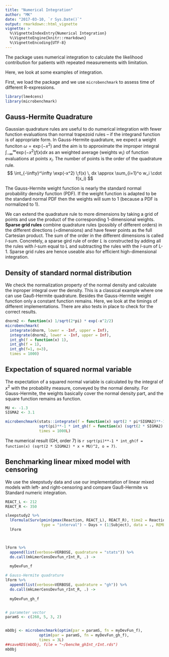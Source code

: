 ```yaml
---
title: "Numerical Integration"
author: "MK"
date: "2017-03-10, `r Sys.Date()`"
output: rmarkdown::html_vignette
vignette: >
  %\VignetteIndexEntry{Numerical Integration}
  %\VignetteEngine{knitr::rmarkdown}
  %\VignetteEncoding{UTF-8}
---
```


The package uses numerical integration to calculate the likelihood contribution for patients with repeated measurements with limitation.

Here, we look at some examples of integration.

First, we load the package and we use `microbenchmark` to assess time of different R-expressions.

```r
library(lme4cens)
library(microbenchmark)
```

## Gauss-Hermite Quadrature
Gaussian quadrature rules are useful to do numerical integration with fewer function evaluations than normal trapezoid rules -- if the integrand function is of appropriate form.
In Gauss-Hermite quadrature, we expect a weight funciton $\omega = \exp(-x^2)$ and the aim is to approximate the improper integral $\int_{-\infty}^\infty \exp(-x^2) f(x) dx$ as an weighted average (weights $w_i$) of function evaluations at points $x_i$. The number of points is the order of the quadrature rule.
$$
\int_{-\infty}^\infty \exp(-x^2) \;f(x) \, dx \approx \sum_{i=1}^o w_i \cdot f(x_i)
$$

The Gauss-Hermite weight function is nearly the standard normal probability density function (PDF).
If the weight function is adapted to be the standard normal PDF then the weights will sum to 1 (because a PDF is normalized to 1).

We can extend the quadrature rule to more dimensions by taking a grid of points and use the product of the corresponding 1-dimensional weights.
__Sparse grid rules__  combine quadrature rules (possibly of different orders) in the different directions (=dimensions) and have fewer points as the full Cartesian product.
The sum of the order in the different dimensions is called _l_-sum.
Concretely, a sparse gird rule of order _L_ is constructed by adding all the rules with _l_-sum equal to L and subtracting the rules with the _l_-sum of L-1.
Sparse grid rules are hence useable also for efficient high-dimensional integration.



## Density of standard normal distribution
We check the normalization property of the normal density and  calculate the inproper integral over the density.
This is a classical example where one can use Gauß-Hermite quadrature. 
Besides the Gauss-Hermite weight function only a constant function remains.
Here, we look at the timings of different implementations. There are also tests in place to check for the correct results.

```r
dnorm2 <- function(x) 1/sqrt(2*pi) * exp(-x^2/2)
microbenchmark(
  integrate(dnorm, lower = -Inf, upper = Inf),
  integrate(dnorm2, lower = -Inf, upper = Inf),
  int_gh(f = function(x) 1),
  int_gh(f = 1),
  int_gh(f=1, o=3),
  times = 1000)

```


## Expectation of squared normal variable
The expectation of a squared normal variable is calculated by the integral of $x^2$ with the probability measure, conveyed by the normal density.
For Gauss-Hermite, the weights basically cover the normal density part, and the square function remains as function.

```r
MU <- -1.3
SIGMA2 <- 3.1

microbenchmark(stats::integrate(f = function(x) sqrt(2 * pi*SIGMA2)**-1 * exp(-(x-MU)^2/(2*SIGMA2)) * x^2, lower = -Inf, upper = Inf),
               sqrt(pi)**-1 * int_gh(f = function(x) (sqrt(2 * SIGMA2) * x + MU)^2, o = 7),
               times = 1000L)
```
The numerical result (GH, order 7) is `r sqrt(pi)**-1 * int_gh(f = function(x) (sqrt(2 * SIGMA2) * x + MU)^2, o = 7)`.





## Benchmarking linear mixed model with censoring
We use the sleepstudy data and use our implementation of linear mixed models with left- and right-censoring
and compare Gauß-Hermite vs Standard numeric integration.

```r

REACT_L <- 212
REACT_R <- 350

sleepstudy2 %>% 
  lFormula(Surv(pmin(pmax(Reaction, REACT_L), REACT_R), time2 = Reaction, event = event3,
                type = "interval") ~ Days + (1|Subject), data = ., REML=FALSE) -> 
  lForm



lForm %>% 
  append(list(verbose=VERBOSE, quadrature = "stats")) %>%
  do.call(mkLmerCensDevfun_rInt_R, .) ->
  
  myDevFun_f

# Gauss-Hermite quadrature
lForm %>% 
  append(list(verbose=VERBOSE, quadrature = "gh")) %>%
  do.call(mkLmerCensDevfun_rInt_R, .) ->
  
  myDevFun_gh_f


# parameter vector
paramS <- c(260, 5, 3, 2)


mbObj <- microbenchmark(optim(par = paramS, fn = myDevFun_f),
               optim(par = paramS, fn = myDevFun_gh_f),
               times = 3L)
##saveRDS(mbObj, file = "~/benchm_ghInt_rInt.rds")
mbObj
```

